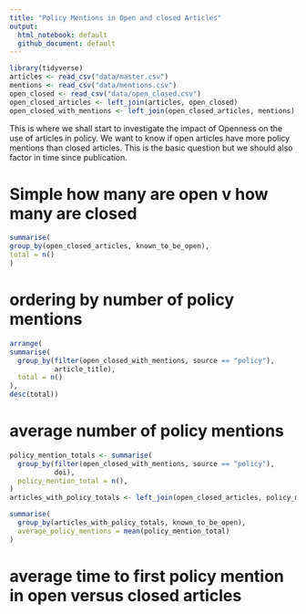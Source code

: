 ```yaml
---
title: "Policy Mentions in Open and closed Articles"
output: 
  html_notebook: default
  github_document: default
---
```


```r
library(tidyverse)
articles <- read_csv("data/master.csv")
mentions <- read_csv("data/mentions.csv")
open_closed <- read_csv("data/open_closed.csv")
open_closed_articles <- left_join(articles, open_closed)
open_closed_with_mentions <- left_join(open_closed_articles, mentions)
```


This is where we shall start to investigate the impact of Openness on the use of articles in policy. We want to know if open articles have more policy mentions than closed articles. This is the basic question but we should also factor in time since publication.

# Simple how many are open v how many are closed
```r
summarise(
group_by(open_closed_articles, known_to_be_open),
total = n()
)
```

# ordering by number of policy mentions
```r
arrange(
summarise(
  group_by(filter(open_closed_with_mentions, source == "policy"), 
           article_title),
  total = n()
), 
desc(total))
```



# average number of policy mentions
```r
policy_mention_totals <- summarise(
  group_by(filter(open_closed_with_mentions, source == "policy"), 
           doi),
  policy_mention_total = n(),
)
articles_with_policy_totals <- left_join(open_closed_articles, policy_mention_totals)

summarise(
  group_by(articles_with_policy_totals, known_to_be_open),
  average_policy_mentions = mean(policy_mention_total)
)

```

# average time to first policy mention in open versus closed articles



